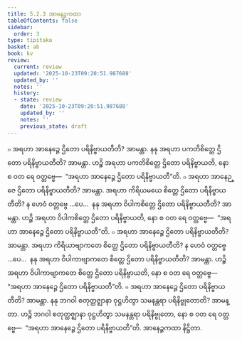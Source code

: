 ```yaml
---
title: 5.2.3 အာနေဉ္ဇကထာ
tableOfContents: false
sidebar:
  order: 3
type: tipitaka
basket: ab
book: kv
review:
  current: review
  updated: '2025-10-23T09:20:51.987688'
  updated_by: ''
  notes: ''
  history:
  - state: review
    date: '2025-10-23T09:20:51.987688'
    updated_by: ''
    notes: ''
    previous_state: draft
---
```



<ReviewStatus review={frontmatter.review} showDetails={true} />

<HypothesisAnnotation frontmatter={frontmatter} />

<DynamicBreadcrumb />

<Division number="896" book="kv" e="ch" v="32" p="444">

<Paragraph number="2744" book="kv">
๐ အရဟာ အာနေဉ္ဇေ ဌိတော ပရိနိဗ္ဗာယတီတိ? အာမန္တာ. နနု အရဟာ ပကတိစိတ္တေ ဌိတော ပရိနိဗ္ဗာယတီတိ? အာမန္တာ. ဟဉ္စိ အရဟာ ပကတိစိတ္တေ ဌိတော ပရိနိဗ္ဗာယတိ, နော စ ဝတ ရေ ဝတ္တဗ္ဗေ—  “အရဟာ အာနေဉ္ဇေ ဌိတော ပရိနိဗ္ဗာယတီ”တိ.
</Paragraph>

<Paragraph number="2745" book="kv">
๐ အရဟာ အာနေဉ္ဇေ ဌိတော ပရိနိဗ္ဗာယတီတိ? အာမန္တာ. အရဟာ ကိရိယမယေ စိတ္တေ ဌိတော ပရိနိဗ္ဗာယတီတိ? န ဟေဝံ ဝတ္တဗ္ဗေ …ပေ…  နနု အရဟာ ဝိပါကစိတ္တေ ဌိတော ပရိနိဗ္ဗာယတီတိ? အာမန္တာ. ဟဉ္စိ အရဟာ ဝိပါကစိတ္တေ ဌိတော ပရိနိဗ္ဗာယတိ, နော စ ဝတ ရေ ဝတ္တဗ္ဗေ—  “အရဟာ အာနေဉ္ဇေ ဌိတော ပရိနိဗ္ဗာယတီ”တိ.
</Paragraph>

<Paragraph number="2746" book="kv">
๐ အရဟာ အာနေဉ္ဇေ ဌိတော ပရိနိဗ္ဗာယတီတိ? အာမန္တာ. အရဟာ ကိရိယာဗျာကတေ စိတ္တေ ဌိတော ပရိနိဗ္ဗာယတီတိ? န ဟေဝံ ဝတ္တဗ္ဗေ …ပေ…  နနု အရဟာ ဝိပါကာဗျာကတေ စိတ္တေ ဌိတော ပရိနိဗ္ဗာယတီတိ? အာမန္တာ. ဟဉ္စိ အရဟာ ဝိပါကာဗျာကတေ စိတ္တေ ဌိတော ပရိနိဗ္ဗာယတိ, နော စ ဝတ ရေ ဝတ္တဗ္ဗေ—  “အရဟာ အာနေဉ္ဇေ ဌိတော ပရိနိဗ္ဗာယတီ”တိ.
</Paragraph>

<Paragraph number="2747" book="kv">
๐ အရဟာ အာနေဉ္ဇေ ဌိတော ပရိနိဗ္ဗာယတီတိ? အာမန္တာ. နနု ဘဂဝါ စတုတ္ထဇ္ဈာနာ ဝုဋ္ဌဟိတွာ သမနန္တရာ ပရိနိဗ္ဗုတောတိ? အာမန္တာ. ဟဉ္စိ ဘဂဝါ စတုတ္ထဇ္ဈာနာ ဝုဋ္ဌဟိတွာ သမနန္တရာ ပရိနိဗ္ဗုတော, နော စ ဝတ ရေ ဝတ္တဗ္ဗေ—  “အရဟာ အာနေဉ္ဇေ ဌိတော ပရိနိဗ္ဗာယတီ”တိ.

</Paragraph>
</Division>

<Paragraph number="2748" type="center" book="kv">
အာနေဉ္ဇကထာ နိဋ္ဌိတာ.
</Paragraph>
